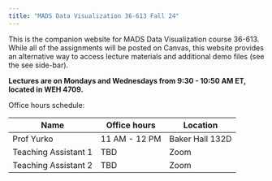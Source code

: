 ```yaml
---
title: "MADS Data Visualization 36-613 Fall 24"
---
```


This is the companion website for MADS Data Visualization course 36-613. While all of the assignments will be posted on Canvas, this website provides an alternative way to access lecture materials and additional demo files (see the see side-bar).

__Lectures are on Mondays and Wednesdays from 9:30 - 10:50 AM ET, located in WEH 4709.__

Office hours schedule:

| Name                 | Office hours   | Location   |
|----------------------|----------------|------------|
| Prof Yurko           | 11 AM - 12 PM  | Baker Hall 132D |
| Teaching Assistant 1 | TBD    | Zoom       |
| Teaching Assistant 2 | TBD | Zoom       |

